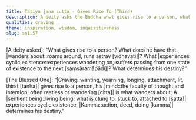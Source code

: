 ```yaml
---
title: Tatiya jana sutta - Gives Rise To (Third)
description: A deity asks the Buddha what gives rise to a person, what does he have that wanders about, what experiences cyclic existence, and what determines this person‘s destiny.
qualities: craving
theme: inspiration, wisdom, inquisitiveness
slug: sn1.57
---
```


[A deity asked]: “What gives rise to a person?
What does he have that |wanders about::roams around, runs astray [vidhāvati]|?
What |experiences cyclic existence::experiences wandering on, suffers passing from one state of existence to the next [saṃsāramāpādi]|?
What determines his destiny?”

[The Blessed One]: “|Craving::wanting, yearning, longing, attachment, lit. thirst [taṇha]| gives rise to a person,
his |mind::the faculty of thought and intention, often restless or wandering [citta]| is what wanders about;
A |sentient being::living being; what is clung to, stuck to, attached to [satta]| experiences cyclic existence,
|Kamma::action, deed, doing [kamma]| determines his destiny.”